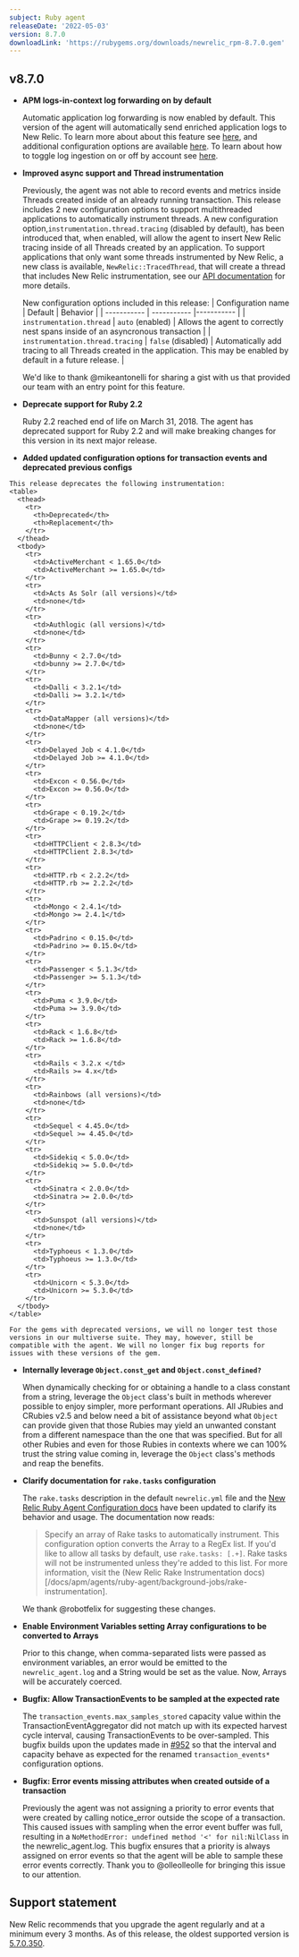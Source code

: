 ```yaml
---
subject: Ruby agent
releaseDate: '2022-05-03'
version: 8.7.0
downloadLink: 'https://rubygems.org/downloads/newrelic_rpm-8.7.0.gem'
---
```


  ## v8.7.0

  * **APM logs-in-context log forwarding on by default**

    Automatic application log forwarding is now enabled by default. This version of the agent will automatically send enriched application logs to New Relic. To learn more about about this feature see [here](https://docs.newrelic.com/docs/apm/new-relic-apm/getting-started/get-started-logs-context/), and additional configuration options are available [here](https://docs.newrelic.com/docs/logs/logs-context/configure-logs-context-ruby). To learn about how to toggle log ingestion on or off by account see [here](https://docs.newrelic.com/docs/logs/logs-context/disable-automatic-logging).

  * **Improved async support and Thread instrumentation**

    Previously, the agent was not able to record events and metrics inside Threads created inside of an already running transaction. This release includes 2 new configuration options to support multithreaded applications to automatically instrument threads. A new configuration option,`instrumentation.thread.tracing` (disabled by default), has been introduced that, when enabled, will allow the agent to insert New Relic tracing inside of all Threads created by an application. To support applications that only want some threads instrumented by New Relic, a new class is available, `NewRelic::TracedThread`, that will create a thread that includes New Relic instrumentation, see our [API documentation](https://www.rubydoc.info/gems/newrelic_rpm/NewRelic) for more details.

    New configuration options included in this release:
    | Configuration name | Default | Behavior |
    | ----------- | ----------- |----------- |
    | `instrumentation.thread`  | `auto` (enabled) | Allows the agent to correctly nest spans inside of an asyncronous transaction   |
    | `instrumentation.thread.tracing` | `false` (disabled)   |  Automatically add tracing to all Threads created in the application. This may be enabled by default in a future release. |

    We'd like to thank @mikeantonelli for sharing a gist with us that provided our team with an entry point for this feature.

  * **Deprecate support for Ruby 2.2**

    Ruby 2.2 reached end of life on March 31, 2018. The agent has deprecated support for Ruby 2.2 and will make breaking changes for this version in its next major release.

  *  **Added updated configuration options for transaction events and deprecated previous configs**

    This release deprecates the following instrumentation:
    <table>
      <thead>
        <tr>
          <th>Deprecated</th>
          <th>Replacement</th>
        </tr>
      </thead>
      <tbody>
        <tr>
          <td>ActiveMerchant < 1.65.0</td>
          <td>ActiveMerchant >= 1.65.0</td>
        </tr>
        <tr>
          <td>Acts As Solr (all versions)</td>
          <td>none</td>
        </tr>
        <tr>
          <td>Authlogic (all versions)</td>
          <td>none</td>
        </tr>
        <tr>
          <td>Bunny < 2.7.0</td>
          <td>bunny >= 2.7.0</td>
        </tr>
        <tr>
          <td>Dalli < 3.2.1</td>
          <td>Dalli >= 3.2.1</td>
        </tr>
        <tr>
          <td>DataMapper (all versions)</td>
          <td>none</td>
        </tr>
        <tr>
          <td>Delayed Job < 4.1.0</td>
          <td>Delayed Job >= 4.1.0</td>
        </tr>
        <tr>
          <td>Excon < 0.56.0</td>
          <td>Excon >= 0.56.0</td>
        </tr>
        <tr>
          <td>Grape < 0.19.2</td>
          <td>Grape >= 0.19.2</td>
        </tr>
        <tr>
          <td>HTTPClient < 2.8.3</td>
          <td>HTTPClient 2.8.3</td>
        </tr>
        <tr>
          <td>HTTP.rb < 2.2.2</td>
          <td>HTTP.rb >= 2.2.2</td>
        </tr>
        <tr>
          <td>Mongo < 2.4.1</td>
          <td>Mongo >= 2.4.1</td>
        </tr>
        <tr>
          <td>Padrino < 0.15.0</td>
          <td>Padrino >= 0.15.0</td>
        </tr>
        <tr>
          <td>Passenger < 5.1.3</td>
          <td>Passenger >= 5.1.3</td>
        </tr>
        <tr>
          <td>Puma < 3.9.0</td>
          <td>Puma >= 3.9.0</td>
        </tr>
        <tr>
          <td>Rack < 1.6.8</td>
          <td>Rack >= 1.6.8</td>
        </tr>
        <tr>
          <td>Rails < 3.2.x </td>
          <td>Rails >= 4.x</td>
        </tr>
        <tr>
          <td>Rainbows (all versions)</td>
          <td>none</td>
        </tr>
        <tr>
          <td>Sequel < 4.45.0</td>
          <td>Sequel >= 4.45.0</td>
        </tr>
        <tr>
          <td>Sidekiq < 5.0.0</td>
          <td>Sidekiq >= 5.0.0</td>
        </tr>
        <tr>
          <td>Sinatra < 2.0.0</td>
          <td>Sinatra >= 2.0.0</td>
        </tr>
        <tr>
          <td>Sunspot (all versions)</td>
          <td>none</td>
        </tr>
        <tr>
          <td>Typhoeus < 1.3.0</td>
          <td>Typhoeus >= 1.3.0</td>
        </tr>
        <tr>
          <td>Unicorn < 5.3.0</td>
          <td>Unicorn >= 5.3.0</td>
        </tr>
      </tbody>
    </table>

    For the gems with deprecated versions, we will no longer test those versions in our multiverse suite. They may, however, still be compatible with the agent. We will no longer fix bug reports for issues with these versions of the gem.

  * **Internally leverage `Object.const_get` and `Object.const_defined?`**

    When dynamically checking for or obtaining a handle to a class constant from a string, leverage the `Object` class's built in methods wherever possible to enjoy simpler, more performant operations. All JRubies and CRubies v2.5 and below need a bit of assistance beyond what `Object` can provide given that those Rubies may yield an unwanted constant from a different namespace than the one that was specified. But for all other Rubies and even for those Rubies in contexts where we can 100% trust the string value coming in, leverage the `Object` class's methods and reap the benefits.

  * **Clarify documentation for `rake.tasks` configuration**

    The `rake.tasks` description in the default `newrelic.yml` file and the [New Relic Ruby Agent Configuration docs](https://docs.newrelic.com/docs/apm/agents/ruby-agent/configuration/ruby-agent-configuration#rake-tasks) have been updated to clarify its behavior and usage. The documentation now reads:

    > Specify an array of Rake tasks to automatically instrument. This configuration option converts the Array to a RegEx list. If you'd like to allow all tasks by default, use `rake.tasks: [.+]`. Rake tasks will not be instrumented unless they're added to this list. For more information, visit the (New Relic Rake Instrumentation docs)[/docs/apm/agents/ruby-agent/background-jobs/rake-instrumentation].

    We thank @robotfelix for suggesting these changes.

  * **Enable Environment Variables setting Array configurations to be converted to Arrays**

    Prior to this change, when comma-separated lists were passed as environment variables, an error would be emitted to the `newrelic_agent.log` and a String would be set as the value. Now, Arrays will be accurately coerced.

  * **Bugfix: Allow TransactionEvents to be sampled at the expected rate**

    The `transaction_events.max_samples_stored` capacity value within the TransactionEventAggregator did not match up with its expected harvest cycle interval, causing TransactionEvents to be over-sampled. This bugfix builds upon the updates made in [#952](https://github.com/newrelic/newrelic-ruby-agent/pull/952) so that the interval and capacity behave as expected for the renamed `transaction_events*` configuration options.

  * **Bugfix: Error events missing attributes when created outside of a transaction**

    Previously the agent was not assigning a priority to error events that were created by calling notice_error outside the scope of a transaction. This caused issues with sampling when the error event buffer was full, resulting in a `NoMethodError: undefined method '<' for nil:NilClass` in the newrelic_agent.log. This bugfix ensures that a priority is always assigned on error events so that the agent will be able to sample these error events correctly. Thank you to @olleolleolle for bringing this issue to our attention.


## Support statement

New Relic recommends that you upgrade the agent regularly and at a minimum every 3 months. As of this release, the oldest supported version is [5.7.0.350](https://docs.newrelic.com/docs/release-notes/agent-release-notes/ruby-release-notes/ruby-agent-570350).
